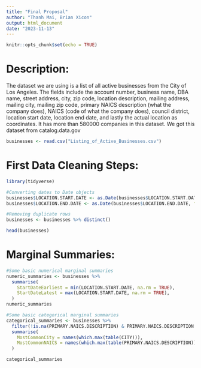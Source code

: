 ```yaml
---
title: "Final Proposal"
author: "Thanh Mai, Brian Xicon"
output: html_document
date: "2023-11-13"
---
```


```r
knitr::opts_chunk$set(echo = TRUE)
```

# Description:
The dataset we are using is a list of all active businesses from the City of Los Angeles. The fields include the account number, business name, DBA name, street address, city, zip code, location description, mailing address, mailing city, mailing zip code, primary NAICS description (what the company does), NAICS (code of what the company does), council district, location start date, location end date, and lastly the actual location as coordinates. It has more than 580000 companies in this dataset. We got this dataset from catalog.data.gov
```r
businesses <- read.csv("Listing_of_Active_Businesses.csv")
```


# First Data Cleaning Steps:
```r
library(tidyverse)

#Converting dates to Date objects
businesses$LOCATION.START.DATE <- as.Date(businesses$LOCATION.START.DATE, format = "%m/%d/%Y")
businesses$LOCATION.END.DATE <- as.Date(businesses$LOCATION.END.DATE, format = "%m/%d/%Y")

#Removing duplicate rows
businesses <- businesses %>% distinct()

head(businesses)
```


# Marginal Summaries:
```r
#Some basic numerical marginal summaries
numeric_summaries <- businesses %>%
  summarise(
    StartDateEarliest = min(LOCATION.START.DATE, na.rm = TRUE),
    StartDateLatest = max(LOCATION.START.DATE, na.rm = TRUE),
  )
numeric_summaries

#Some basic categorical marginal summaries
categorical_summaries <- businesses %>%
  filter(!is.na(PRIMARY.NAICS.DESCRIPTION) & PRIMARY.NAICS.DESCRIPTION != "") %>%
  summarise(
    MostCommonCity = names(which.max(table(CITY))),
    MostCommonNAICS = names(which.max(table(PRIMARY.NAICS.DESCRIPTION)))
  )

categorical_summaries
```

